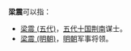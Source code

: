 
'''梁震'''可以指：
* [[梁震_(五代)|梁震 (五代)]]，[[五代十国|五代十国]][[荆南|荆南]]谋士。
* [[梁震_(明朝)|梁震 (明朝)]]，[[明朝|明朝]]军事将领。
{{disambig}}